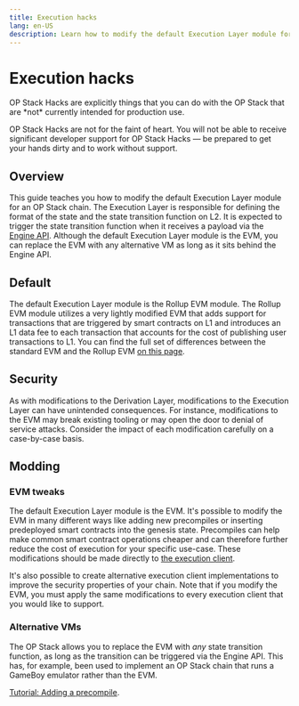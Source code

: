 ```yaml
---
title: Execution hacks
lang: en-US
description: Learn how to modify the default Execution Layer module for an OP Stack chain.
---
```



# Execution hacks

<Callout type="warning">
  OP Stack Hacks are explicitly things that you can do with the OP Stack that are *not* currently intended for production use.

  OP Stack Hacks are not for the faint of heart. You will not be able to receive significant developer support for OP Stack Hacks — be prepared to get your hands dirty and to work without support.
</Callout>

## Overview

This guide teaches you how to modify the default Execution Layer module for an OP Stack chain. The Execution Layer is responsible for defining the format of the state and the state transition function on L2. It is expected to trigger the state transition function when it receives a payload via the [Engine API](https://github.com/ethereum/execution-apis/tree/main/src/engine). Although the default Execution Layer module is the EVM, you can replace the EVM with any alternative VM as long as it sits behind the Engine API.

## Default

The default Execution Layer module is the Rollup EVM module. The Rollup EVM module utilizes a very lightly modified EVM that adds support for transactions that are triggered by smart contracts on L1 and introduces an L1 data fee to each transaction that accounts for the cost of publishing user transactions to L1. You can find the full set of differences between the standard EVM and the Rollup EVM [on this page](https://op-geth.optimism.io/).

## Security

As with modifications to the Derivation Layer, modifications to the Execution Layer can have unintended consequences. For instance, modifications to the EVM may break existing tooling or may open the door to denial of service attacks. Consider the impact of each modification carefully on a case-by-case basis.

## Modding

### EVM tweaks

The default Execution Layer module is the EVM. It's possible to modify the EVM in many different ways like adding new precompiles or inserting predeployed smart contracts into the genesis state. Precompiles can help make common smart contract operations cheaper and can therefore further reduce the cost of execution for your specific use-case. These modifications should be made directly to [the execution client](https://github.com/ethereum-optimism/op-geth).

It's also possible to create alternative execution client implementations to improve the security properties of your chain. Note that if you modify the EVM, you must apply the same modifications to every execution client that you would like to support.

### Alternative VMs

The OP Stack allows you to replace the EVM with *any* state transition function, as long as the transition can be triggered via the Engine API. This has, for example, been used to implement an OP Stack chain that runs a GameBoy emulator rather than the EVM.

[Tutorial: Adding a precompile](/operators/chain-operators/tutorials/adding-precompiles).

